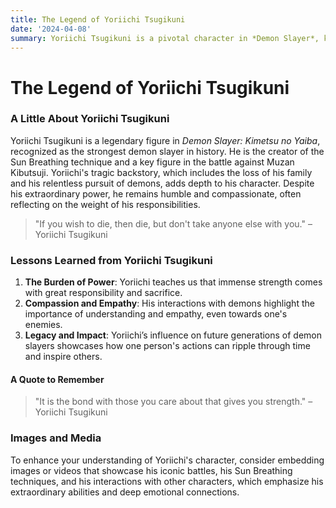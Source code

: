 ```yaml
---
title: The Legend of Yoriichi Tsugikuni  
date: '2024-04-08'  
summary: Yoriichi Tsugikuni is a pivotal character in *Demon Slayer*, known for his unmatched strength, tragic past, and significant impact on the fight against demons.  
---
```


# The Legend of Yoriichi Tsugikuni

### A Little About Yoriichi Tsugikuni

Yoriichi Tsugikuni is a legendary figure in *Demon Slayer: Kimetsu no Yaiba*, recognized as the strongest demon slayer in history. He is the creator of the Sun Breathing technique and a key figure in the battle against Muzan Kibutsuji. Yoriichi's tragic backstory, which includes the loss of his family and his relentless pursuit of demons, adds depth to his character. Despite his extraordinary power, he remains humble and compassionate, often reflecting on the weight of his responsibilities.

> "If you wish to die, then die, but don't take anyone else with you." – Yoriichi Tsugikuni

### Lessons Learned from Yoriichi Tsugikuni

1. **The Burden of Power**: Yoriichi teaches us that immense strength comes with great responsibility and sacrifice.
2. **Compassion and Empathy**: His interactions with demons highlight the importance of understanding and empathy, even towards one's enemies.
3. **Legacy and Impact**: Yoriichi’s influence on future generations of demon slayers showcases how one person's actions can ripple through time and inspire others.

#### A Quote to Remember

> "It is the bond with those you care about that gives you strength." – Yoriichi Tsugikuni

### Images and Media

To enhance your understanding of Yoriichi's character, consider embedding images or videos that showcase his iconic battles, his Sun Breathing techniques, and his interactions with other characters, which emphasize his extraordinary abilities and deep emotional connections.
